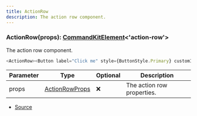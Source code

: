 ```yaml
---
title: ActionRow
description: The action row component.
---
```


### ActionRow(props): [CommandKitElement](/docs/types/CommandKitElement)\<'action\-row'>

The action row component.

```ts
<ActionRow><Button label="Click me" style={ButtonStyle.Primary} customId="click_me" /></ActionRow>
```

| Parameter | Type                                         | Optional | Description                |
| --------- | -------------------------------------------- | -------- | -------------------------- |
| props     | [ActionRowProps](/docs/types/ActionRowProps) | ❌       | The action row properties. |

- [Source](https://github.com/underctrl-io/commandkit/blob/f8cc07d11d2ae5ed7f529adff1649936223e27b2/packages/commandkit/src/components/action-row/ActionRow.ts#L14)
